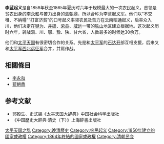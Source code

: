 {{unreferenced|time=2011-09-24T09:49:09+00:00}}
'''李蓝起义'''是自1859年秋至1865年夏历时六年于规模最大的一次农民起义，首领是贫农出身的[[李永和|李永和]]与苦力出身的[[蓝朝鼎|蓝朝鼎]]，所以合称为李蓝起[[义军|义军]]。他们以“不交租、不納糧”“打富济貧”的口号起义率领农民及苦力在云南昭通起义，后率众入川，他们决定在[[犍为|犍为]]、[[井研|井研]]、[[荣县|荣县]]、[[威远|威远]]一带的[[铁山|铁山]]地区建立根据地。这次起义历时六年，转战滇、川、鄂、豫、陕、甘六省，人数最多的时候达30余万。

他们和[[太平天国|太平天国]]有很密切合作的关系。先是和[[太平军|太平军]]的[[石达开|石达开]]部互相支援，后来又和[[太平军西北远征军|太平军西北远征军]]合并，并肩作战。

==相關條目==
*[[李永和|李永和]]
*[[藍朝鼎|藍朝鼎]]

==参考文献==
*郭穀生、史式編《[[太平天国|太平天国]]大辞典》中国社会科学出版社 
*《中国歴史大辞典·清史（下）》上海辞書出版社

[[Category:太平天国之乱|]]
[[Category:晚清歷史|Category:晚清歷史]]
[[Category:农民起义|Category:农民起义]]
[[Category:1850年建立的國家或政權|Category:1850年建立的國家或政權]]
[[Category:1864年終結的國家或政權|Category:1864年終結的國家或政權]]
[[Category:清朝民变|Category:清朝民变]]